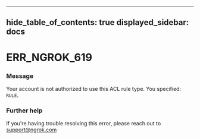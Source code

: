 

---
hide_table_of_contents: true
displayed_sidebar: docs
---


# ERR_NGROK_619

### Message
Your account is not authorized to use this ACL rule type. You specified: `RULE`.

<ErrorDetails error="err_ngrok_619" />



### Further help
If you're having trouble resolving this error, please reach out to [support@ngrok.com](mailto:support@ngrok.com?subject=Help%20with%20ERR_NGROK_619)

